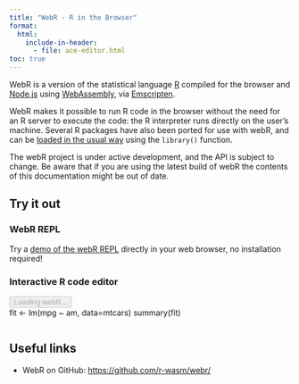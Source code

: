 ```yaml
---
title: "WebR - R in the Browser"
format:
  html:
    include-in-header:
      - file: ace-editor.html
toc: true
---
```


WebR is a version of the statistical language [R](https://www.r-project.org/) compiled for the browser and [Node.js](https://nodejs.org/en/) using [WebAssembly](https://webassembly.org), via [Emscripten](https://emscripten.org/).

WebR makes it possible to run R code in the browser without the need for an R server to execute the code: the R interpreter runs directly on the user's machine. Several R packages have also been ported for use with webR, and can be [loaded in the usual way](packages.qmd) using the `library()` function.

::: callout-warning
The webR project is under active development, and the API is subject to change. Be aware that if you are using the latest build of webR the contents of this documentation might be out of date.
:::

## Try it out

### WebR REPL

Try a [demo of the webR REPL](https://webr.r-wasm.org/latest/) directly in your web browser, no installation required!

### Interactive R code editor

```{=html}
<button class="btn btn-success btn-sm" disabled type="button" id="runButton">Loading webR...</button>
<div id="editor">fit <- lm(mpg ~ am, data=mtcars)
summary(fit)</div>
<pre><code id="out"></code></pre>
<canvas
  id="canvas"
  width="1008"
  height="1008"
  style="display: none; margin: auto; width: 700px;"
></canvas>
<script type="module">
  var editor = ace.edit("editor");
  editor.setOptions({ fontSize: "11pt", maxLines: Infinity });
  editor.session.setMode("ace/mode/r");

  import { WebR } from 'https://webr.r-wasm.org/v0.3.2/webr.mjs';
  const webR = new WebR();
  await webR.init();
  await webR.evalRVoid('options(device=webr::canvas)');
  const shelter = await new webR.Shelter();

  // Handle webR output messages in an async loop
  (async ()=>{
    for (;;) {
      const output = await webR.read();
      switch (output.type) {
        case 'canvas':
          let canvas = document.getElementById('canvas');
          if (output.data.event === 'canvasNewPage') {
            canvas.style.display = 'block';
            canvas.getContext('2d').clearRect(0, 0, 1008, 1008);
          }
          if (output.data.event === 'canvasImage') {
            canvas.getContext('2d').drawImage(output.data.image, 0, 0);
          }
          break;
        default:
          break;
      }
    }
  })();

  async function runR() {
    document.getElementById('canvas').style.display = 'none';
    let code = editor.getValue();
    const result = await shelter.captureR(code, {
      withAutoprint: true,
      captureStreams: true,
      captureConditions: false
    });
    try {
      const out = result.output.filter(
        evt => evt.type == 'stdout' || evt.type == 'stderr'
      ).map((evt) => evt.data);
      document.getElementById('out').innerText = out.join('\n');
    } finally {
      shelter.purge();
    }
  }
  document.getElementById('runButton').onclick = runR;
  document.getElementById('runButton').innerText = 'Run code';
  document.getElementById('runButton').disabled = false;

</script>
```
## Useful links

-   WebR on GitHub: <https://github.com/r-wasm/webr/>
